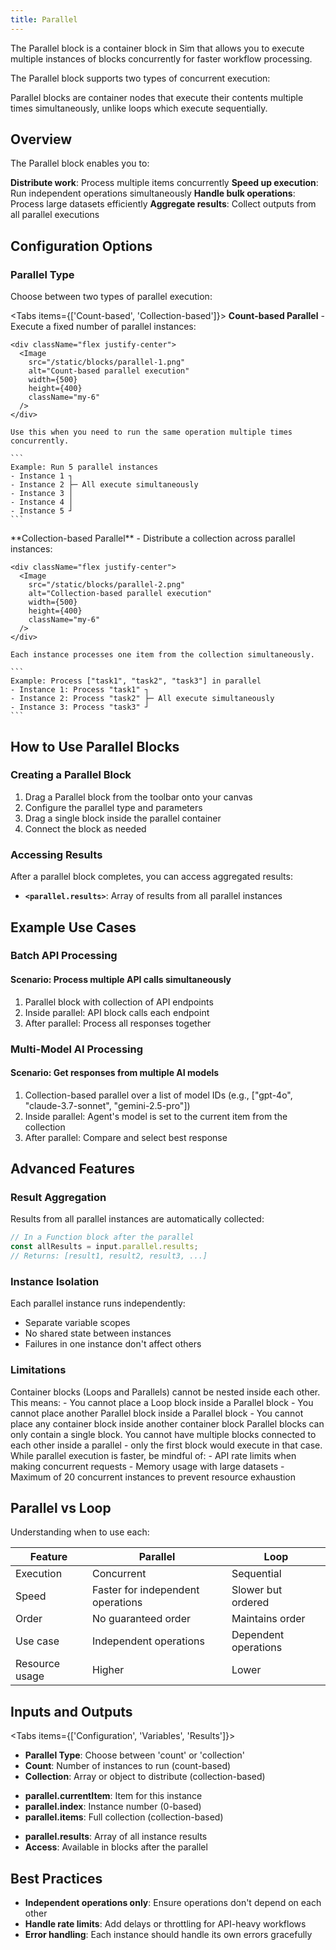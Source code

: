 ```yaml
---
title: Parallel
---
```



The Parallel block is a container block in Sim that allows you to execute multiple instances of blocks concurrently for faster workflow processing.

The Parallel block supports two types of concurrent execution:

<Callout type="info">
  Parallel blocks are container nodes that execute their contents multiple times simultaneously, unlike loops which execute sequentially.
</Callout>

## Overview

The Parallel block enables you to:

<Steps>
  <Step>
    <strong>Distribute work</strong>: Process multiple items concurrently
  </Step>
  <Step>
    <strong>Speed up execution</strong>: Run independent operations simultaneously
  </Step>
  <Step>
    <strong>Handle bulk operations</strong>: Process large datasets efficiently
  </Step>
  <Step>
    <strong>Aggregate results</strong>: Collect outputs from all parallel executions
  </Step>
</Steps>

## Configuration Options

### Parallel Type

Choose between two types of parallel execution:

<Tabs items={['Count-based', 'Collection-based']}>
  <Tab>
    **Count-based Parallel** - Execute a fixed number of parallel instances:
    
    <div className="flex justify-center">
      <Image
        src="/static/blocks/parallel-1.png"
        alt="Count-based parallel execution"
        width={500}
        height={400}
        className="my-6"
      />
    </div>
    
    Use this when you need to run the same operation multiple times concurrently.
    
    ```
    Example: Run 5 parallel instances
    - Instance 1 ┐
    - Instance 2 ├─ All execute simultaneously
    - Instance 3 │
    - Instance 4 │
    - Instance 5 ┘
    ```
  </Tab>
  <Tab>
    **Collection-based Parallel** - Distribute a collection across parallel instances:
    
    <div className="flex justify-center">
      <Image
        src="/static/blocks/parallel-2.png"
        alt="Collection-based parallel execution"
        width={500}
        height={400}
        className="my-6"
      />
    </div>
    
    Each instance processes one item from the collection simultaneously.
    
    ```
    Example: Process ["task1", "task2", "task3"] in parallel
    - Instance 1: Process "task1" ┐
    - Instance 2: Process "task2" ├─ All execute simultaneously
    - Instance 3: Process "task3" ┘
    ```
  </Tab>
</Tabs>

## How to Use Parallel Blocks

### Creating a Parallel Block

1. Drag a Parallel block from the toolbar onto your canvas
2. Configure the parallel type and parameters
3. Drag a single block inside the parallel container
4. Connect the block as needed

### Accessing Results

After a parallel block completes, you can access aggregated results:

- **`<parallel.results>`**: Array of results from all parallel instances

## Example Use Cases

### Batch API Processing

<div className="mb-4 rounded-md border p-4">
  <h4 className="font-medium">Scenario: Process multiple API calls simultaneously</h4>
  <ol className="list-decimal pl-5 text-sm">
    <li>Parallel block with collection of API endpoints</li>
    <li>Inside parallel: API block calls each endpoint</li>
    <li>After parallel: Process all responses together</li>
  </ol>
</div>

### Multi-Model AI Processing

<div className="mb-4 rounded-md border p-4">
  <h4 className="font-medium">Scenario: Get responses from multiple AI models</h4>
  <ol className="list-decimal pl-5 text-sm">
    <li>Collection-based parallel over a list of model IDs (e.g., ["gpt-4o", "claude-3.7-sonnet", "gemini-2.5-pro"])</li>
    <li>Inside parallel: Agent's model is set to the current item from the collection</li>
    <li>After parallel: Compare and select best response</li>
  </ol>
</div>

## Advanced Features

### Result Aggregation

Results from all parallel instances are automatically collected:

```javascript
// In a Function block after the parallel
const allResults = input.parallel.results;
// Returns: [result1, result2, result3, ...]
```

### Instance Isolation

Each parallel instance runs independently:
- Separate variable scopes
- No shared state between instances
- Failures in one instance don't affect others

### Limitations

<Callout type="warning">
  Container blocks (Loops and Parallels) cannot be nested inside each other. This means:
  - You cannot place a Loop block inside a Parallel block
  - You cannot place another Parallel block inside a Parallel block
  - You cannot place any container block inside another container block
</Callout>

<Callout type="warning">
  Parallel blocks can only contain a single block. You cannot have multiple blocks connected to each other inside a parallel - only the first block would execute in that case.
</Callout>

<Callout type="info">
  While parallel execution is faster, be mindful of:
  - API rate limits when making concurrent requests
  - Memory usage with large datasets
  - Maximum of 20 concurrent instances to prevent resource exhaustion
</Callout>

## Parallel vs Loop

Understanding when to use each:

| Feature | Parallel | Loop |
|---------|----------|------|
| Execution | Concurrent | Sequential |
| Speed | Faster for independent operations | Slower but ordered |
| Order | No guaranteed order | Maintains order |
| Use case | Independent operations | Dependent operations |
| Resource usage | Higher | Lower |

## Inputs and Outputs

<Tabs items={['Configuration', 'Variables', 'Results']}>
  <Tab>
    <ul className="list-disc space-y-2 pl-6">
      <li>
        <strong>Parallel Type</strong>: Choose between 'count' or 'collection'
      </li>
      <li>
        <strong>Count</strong>: Number of instances to run (count-based)
      </li>
      <li>
        <strong>Collection</strong>: Array or object to distribute (collection-based)
      </li>
    </ul>
  </Tab>
  <Tab>
    <ul className="list-disc space-y-2 pl-6">
      <li>
        <strong>parallel.currentItem</strong>: Item for this instance
      </li>
      <li>
        <strong>parallel.index</strong>: Instance number (0-based)
      </li>
      <li>
        <strong>parallel.items</strong>: Full collection (collection-based)
      </li>
    </ul>
  </Tab>
  <Tab>
    <ul className="list-disc space-y-2 pl-6">
      <li>
        <strong>parallel.results</strong>: Array of all instance results
      </li>
      <li>
        <strong>Access</strong>: Available in blocks after the parallel
      </li>
    </ul>
  </Tab>
</Tabs>

## Best Practices

- **Independent operations only**: Ensure operations don't depend on each other
- **Handle rate limits**: Add delays or throttling for API-heavy workflows
- **Error handling**: Each instance should handle its own errors gracefully
